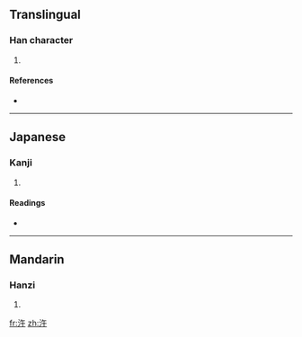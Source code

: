 ==Translingual==

===Han character===
{{Han char|rn=85|rad=水|as=04|sn=7|four=3814<sub>0</sub>|canj=水人十 (EOJ)}}

# {{defn|Han|sort=水04}}

====References====
* {{Han ref|kx=0609.040|dkj=17175|dj=1002.010|hdz=31566.030|uh=6C7B|ud=27771|bh=CB5C|bd=52060}}

----

==Japanese==

===Kanji===
{{ja-kanji|grade=|rs=水04}}

# {{defn|Japanese|sort=水04}}

====Readings====
* {{ja-readings|on=[[こ]] (ko)|kun=[[ほとり]] (hotori)}}

----

==Mandarin==

===Hanzi===
{{cmn-hanzi|pin=[[hǎng]] ([[hang3]])|wg=hang<sup>3</sup>}}

# {{defn|Mandarin|sort=水04}}

[[fr:汻]]
[[zh:汻]]